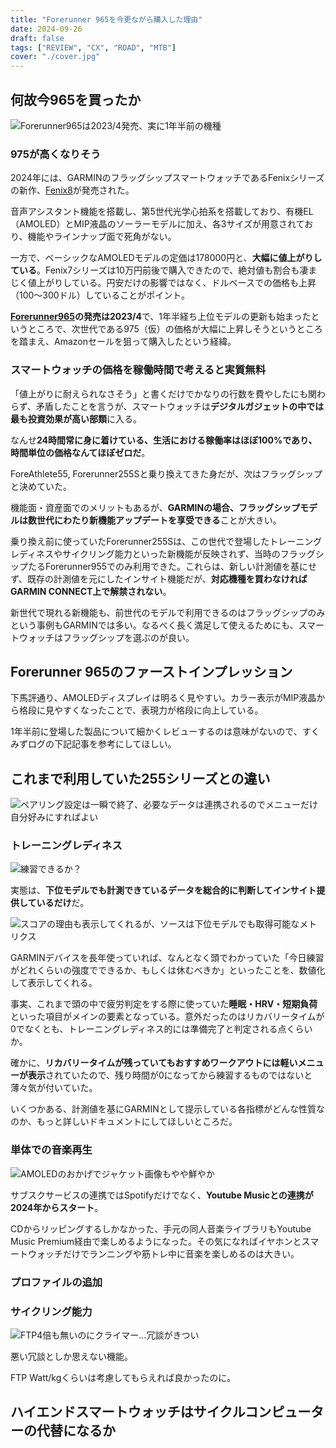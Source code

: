 ```yaml
---
title: "Forerunner 965を今更ながら購入した理由"
date: 2024-09-26
draft: false
tags: ["REVIEW", "CX", "ROAD", "MTB"]
cover: "./cover.jpg"
---
```


## 何故今965を買ったか

![Forerunner965は2023/4発売、実に1年半前の機種](./face.jpg)

### 975が高くなりそう

2024年には、GARMINのフラッグシップスマートウォッチであるFenixシリーズの新作、[Fenix8](https://amzn.to/3MXMrza)が発売された。

<Amzn asin="B0DDCM1WHJ" />

音声アシスタント機能を搭載し、第5世代光学心拍系を搭載しており、有機EL（AMOLED）とMIP液晶のソーラーモデルに加え、各3サイズが用意されており、機能やラインナップ面で死角がない。

一方で、ベーシックなAMOLEDモデルの定価は178000円と、**大幅に値上がりしている**。Fenix7シリーズは10万円前後で購入できたので、絶対値も割合も凄まじく値上がりしている。円安だけの影響ではなく、ドルベースでの価格も上昇（100～300ドル）していることがポイント。

**[Forerunner965](https://amzn.to/3MZW4xc)の発売は2023/4**で、1年半経ち上位モデルの更新も始まったというところで、次世代である975（仮）の価格が大幅に上昇しそうというところを踏まえ、Amazonセールを狙って購入したという経緯。

<Amzn asin="B0BWF4MQ8X" />

### スマートウォッチの価格を稼働時間で考えると実質無料

「値上がりに耐えられなさそう」と書くだけでかなりの行数を費やしたにも関わらず、矛盾したことを言うが、スマートウォッチは**デジタルガジェットの中では最も投資効果が高い部類**に入る。

なんせ**24時間常に身に着けている、生活における稼働率はほぼ100%であり、時間単位の価格なんてほぼゼロだ**。

ForeAthlete55, Forerunner255Sと乗り換えてきた身だが、次はフラッグシップと決めていた。

機能面・資産面でのメリットもあるが、**GARMINの場合、フラッグシップモデルは数世代にわたり新機能アップデートを享受できる**ことが大きい。

乗り換え前に使っていたForerunner255Sは、この世代で登場したトレーニングレディネスやサイクリング能力といった新機能が反映されず、当時のフラッグシップたるForerunner955でのみ利用できた。これらは、新しい計測値を基にせず、既存の計測値を元にしたインサイト機能だが、**対応機種を買わなければGARMIN CONNECT上で解禁されない**。

新世代で現れる新機能も、前世代のモデルで利用できるのはフラッグシップのみという事例もGARMINでは多い。なるべく長く満足して使えるためにも、スマートウォッチはフラッグシップを選ぶのが良い。

## Forerunner 965のファーストインプレッション

下馬評通り、AMOLEDディスプレイは明るく見やすい。カラー表示がMIP液晶から格段に見やすくなったことで、表現力が格段に向上している。

1年半前に登場した製品について細かくレビューするのは意味がないので、すくみずログの下記記事を参考にしてほしい。

<LinkCard url="https://skmzlog.com/garmin-forerunner-965/" />

## これまで利用していた255シリーズとの違い

![ペアリング設定は一瞬で終了、必要なデータは連携されるのでメニューだけ自分好みにすればよい](./transfer.jpg)

### トレーニングレディネス

![練習できるか？](./readyness.png)

実態は、**下位モデルでも計測できているデータを総合的に判断してインサイト提供しているだけ**だ。

![スコアの理由も表示してくれるが、ソースは下位モデルでも取得可能なメトリクス](./training-readyness.png)

GARMINデバイスを長年使っていれば、なんとなく頭でわかっていた「今日練習がどれくらいの強度でできるか、もしくは休むべきか」といったことを、数値化して表示してくれる。

事実、これまで頭の中で疲労判定をする際に使っていた**睡眠・HRV・短期負荷**といった項目がメインの要素となっている。意外だったのはリカバリータイムが0でなくとも、トレーニングレディネス的には準備完了と判定される点くらいか。

確かに、**リカバリータイムが残っていてもおすすめワークアウトには軽いメニューが表示**されていたので、残り時間が0になってから練習するものではないと薄々気が付いていた。

いくつかある、計測値を基にGARMINとして提示している各指標がどんな性質なのか、もっと詳しいドキュメントにしてほしいところだ。

### 単体での音楽再生

![AMOLEDのおかげでジャケット画像もやや鮮やか](./music.png)

サブスクサービスの連携ではSpotifyだけでなく、**Youtube Musicとの連携が2024年からスタート**。

CDからリッピングするしかなかった、手元の同人音楽ライブラリもYoutube Music Premium経由で楽しめるようになった。その気になればイヤホンとスマートウォッチだけでランニングや筋トレ中に音楽を楽しめるのは大きい。

### プロファイルの追加

### サイクリング能力

![FTP4倍も無いのにクライマー…冗談がきつい](./ability.png)

悪い冗談としか思えない機能。

FTP Watt/kgくらいは考慮してもらえれば良かったのに。

## ハイエンドスマートウォッチはサイクルコンピューターの代替になるか
